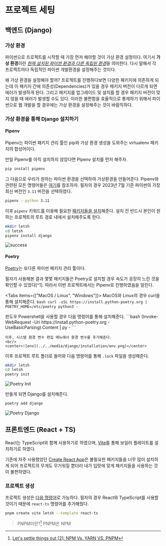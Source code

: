 
# 프로젝트 세팅

## 백엔드 (Django)

### 가상 환경

파이썬으로 프로젝트를 시작할 때 가장 먼저 해야할 것이 가상 환경 설정이다.
여기서 **가상 환경**이란 <ins>_현재 설치된 파이썬 환경과 다른 독립된 환경_</ins>을 의미한다.
다시 말해서 각 프로젝트마다 독립적인 파이썬 개발환경을 설정해주는 것이다.

왜 가상 환경을 설정해야 할까? 프로젝트를 진행하다보면 다양한 패키지에 의존하게 되는데 이 패키지 간에 의존성(Dependencies)가 있을 경우
패키지 버전이 다르게 되면 에러가 발생하게 된다. 그리고 패키지를 업그레이드 및 설치를 할 경우 패키지 버전이 맞지 않을 때 에러가 발생할 수도 있다.
이러한 불편함을 효율적으로 통제하기 위해서 파이썬으로 웹 개발을 할 경우에는 가상 환경을 설정해주는 것이 바람직하다.

### 가상 환경을 통해 Django 설치하기

#### Pipenv

Pipenv는 파이썬 패키지 관리 툴인 pip와 가상 환경 생성을 도와주는 virtualenv 패키지의 합성어이다.

만일 Pipenv를 아직 설치하지 않았다면 Pipenv 설치를 먼저 해주자.

```bash
pip install pipenv
```

그 다음으로 우리가 원하는 파이썬 환경을 선택하여 가상환경을 만들어준다. Pipenv와 관련된 모든 명령어들은 [여기](https://github.com/pypa/pipenv#usage-examples)를 참조하자.
필자의 경우 2023년 7월 기준 파이썬의 가장 최신 버전인 `3.11` 버전을 선택하였다.

```bash
pipenv --python 3.11
```

이후 `pipenv` 키워드를 이용해 필요한 [패키지들을 설치](https://github.com/pypa/pipenv#install-packages)해준다. 설치 전 반드시 본인이 원하는 프로젝트의 루트 경로 내에서 설치해주도록 한다.

```bash
mkdir letsh
cd letsh
pipenv install django
```

![success](../../media/django/installation/success.png)

#### Poetry

[Poetry](https://python-poetry.org/docs/)는 또다른 파이썬 패키지 관리 툴이다.

<Callout type="error" emoji="🚨">
  필자가 사용해본 결과 몇몇 패키지들은 Poetry로 설치할 경우 속도가 굉장히 느린
  것을 확인할 수 있었다[^1]. 
  따라서 이번 프로젝트에서는 Pipenv로 진행하였음을 알린다.

[^1]: [Poetry is extremely slow when resolving the dependencies](https://github.com/python-poetry/poetry/issues/2094#issuecomment-596224736)

</Callout>

<Tabs items={["MacOS / Linux", "Windows"]}>
  <Tab>
    MacOS와 Linux의 경우 curl을 통해 설치해준다. 
    ```bash
    curl -sSL https://install.python-poetry.org | POETRY_HOME=/etc/poetry python3 -
    ```

  </Tab>
  <Tab>
    윈도우 Powershell을 사용할 경우 다음 명령어를 통해 설치해준다. 
    ```bash
    (Invoke-WebRequest -Uri https://install.python-poetry.org -UseBasicParsing).Content | py -
    ```

    이후, 시스템 환경 변수 편집 메뉴에서 환경 변수를 추가해준다.
    <br/>
    <center>![env](../../media/django/installation/env.png)</center>

  </Tab>
</Tabs>

이후 프로젝트 루트 폴더로 들어와 다음 명령어를 통해 `.lock` 파일을 생성해준다.

```bash
mkdir letsh
cd letsh
poetry init
```

![Poetry Init](../../media/django/installation/poetry_init.png)

만들게 되면 Django를 설치해준다.

```bash
poetry add django
```

![Poetry Django](../../media/django/installation/poetry_django.png)

## 프론트엔드 (React + TS)

React는 TypeScript와 함께 사용하기로 하였으며, [Vite](https://vitejs.dev/guide/#overview)를 통해 보일러 플레이트를 설치하기로 하였다.

기존에 자주 사용했었던 [Create React App](https://create-react-app.dev/docs/getting-started)은 불필요한 패키지들을 너무 많이 설치하게 되어
프로젝트의 무게도 무거워질 뿐더러 내가 입맛에 맞게 패키지들을 사용하는 것이 불편하였다.

### 프로젝트 생성

프로젝트 생성은 [다음 명령어](https://vitejs.dev/guide/#scaffolding-your-first-vite-project)로 가능하다.
필자의 경우 React와 TypeScript를 사용할 것이기 때문에 `react-ts` 명령어를 추가해줬다.

```bash
pnpm create vite letsh --template react-ts
```

> PNPM이란?[^2]
> PNPM은 NPM

[^2]: [Let's settle things out [2]: NPM Vs. YARN VS. PNPM](https://dev.to/ayoub3bidi/lets-settle-things-out-2-npm-vs-yarn-vs-pnpm-5e04)
